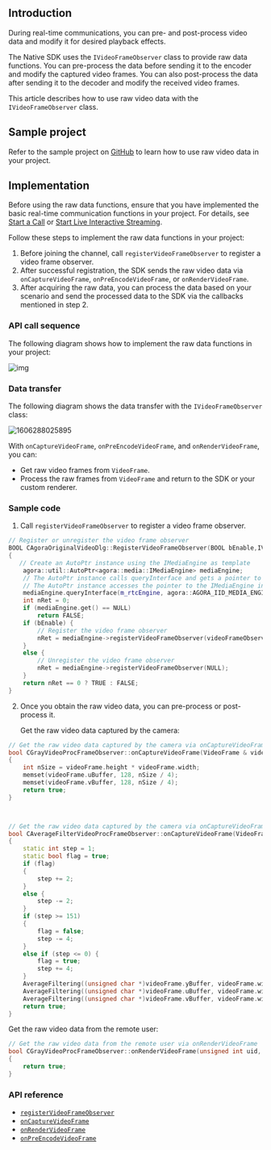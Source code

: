 <PlatformWrapper platform="windows-cpp">

## Introduction

During real-time communications, you can pre- and post-process video data and modify it for desired playback effects.

The Native SDK uses the `IVideoFrameObserver` class to provide raw data functions. You can pre-process the data before sending it to the encoder and modify the captured video frames. You can also post-process the data after sending it to the decoder and modify the received video frames.

This article describes how to use raw video data with the `IVideoFrameObserver` class.

## Sample project

Refer to the sample project on [GitHub](https://github.com/AgoraIO/API-Examples/tree/master/windows/APIExample/APIExample/Advanced/OriginalVideo) to learn how to use raw video data in your project.

## Implementation

Before using the raw data functions, ensure that you have implemented the basic real-time communication functions in your project. For details, see [Start a Call](/3.x/video-calling/quickstart-guide/get-started-sdk) or [Start Live Interactive Streaming](../quickstart-guide/start-video-streaming).

Follow these steps to implement the raw data functions in your project:

1. Before joining the channel, call `registerVideoFrameObserver` to register a video frame observer.
2. After successful registration, the SDK sends the raw video data via `onCaptureVideoFrame`, `onPreEncodeVideoFrame`, or `onRenderVideoFrame`.
3. After acquiring the raw data, you can process the data based on your scenario and send the processed data to the SDK via the callbacks mentioned in step 2.

### API call sequence

The following diagram shows how to implement the raw data functions in your project:

![img](https://web-cdn.agora.io/docs-files/1575873646147)

### Data transfer

The following diagram shows the data transfer with the `IVideoFrameObserver` class:

![1606288025895](https://web-cdn.agora.io/docs-files/1606288025895)

With `onCaptureVideoFrame`, `onPreEncodeVideoFrame`, and `onRenderVideoFrame`, you can:

- Get raw video frames from `VideoFrame`.
- Process the raw frames from `VideoFrame` and return to the SDK or your custom renderer.

### Sample code

1. Call `registerVideoFrameObserver` to register a video frame observer.

```cpp
// Register or unregister the video frame observer
BOOL CAgoraOriginalVideoDlg::RegisterVideoFrameObserver(BOOL bEnable,IVideoFrameObserver * videoFrameObserver)
{
   // Create an AutoPtr instance using the IMediaEngine as template
    agora::util::AutoPtr<agora::media::IMediaEngine> mediaEngine;
    // The AutoPtr instance calls queryInterface and gets a pointer to the IMediaEngine instance via IID.
    // The AutoPtr instance accesses the pointer to the IMediaEngine instance and calls registerVideoFrameObserver via IMediaEngine.
    mediaEngine.queryInterface(m_rtcEngine, agora::AGORA_IID_MEDIA_ENGINE);
    int nRet = 0;
    if (mediaEngine.get() == NULL)
        return FALSE;
    if (bEnable) {
        // Register the video frame observer
        nRet = mediaEngine->registerVideoFrameObserver(videoFrameObserver);
    }
    else {
        // Unregister the video frame observer
        nRet = mediaEngine->registerVideoFrameObserver(NULL);
    }
    return nRet == 0 ? TRUE : FALSE;
}
```

2. Once you obtain the raw video data, you can pre-process or post-process it.

   Get the raw video data captured by the camera:

```cpp
// Get the raw video data captured by the camera via onCaptureVideoFrame, process the data with a grayscale filter, and return the data to the SDK
bool CGrayVideoProcFrameObserver::onCaptureVideoFrame(VideoFrame & videoFrame)
{
    int nSize = videoFrame.height * videoFrame.width;
    memset(videoFrame.uBuffer, 128, nSize / 4);
    memset(videoFrame.vBuffer, 128, nSize / 4);
    return true;
}



// Get the raw video data captured by the camera via onCaptureVideoFrame and process with an average filter, and return the data to the SDK
bool CAverageFilterVideoProcFrameObserver::onCaptureVideoFrame(VideoFrame & videoFrame)
{
    static int step = 1;
    static bool flag = true;
    if (flag)
    {
        step += 2;
    }
    else {
        step -= 2;
    }
    if (step >= 151)
    {
        flag = false;
        step -= 4;
    }
    else if (step <= 0) {
        flag = true;
        step += 4;
    }
    AverageFiltering((unsigned char *)videoFrame.yBuffer, videoFrame.width, videoFrame.height, step);
    AverageFiltering((unsigned char *)videoFrame.uBuffer, videoFrame.width / 2, videoFrame.height / 2, step);
    AverageFiltering((unsigned char *)videoFrame.vBuffer, videoFrame.width / 2, videoFrame.height / 2, step);
    return true;
}
```


   Get the raw video data from the remote user:

```cpp
// Get the raw video data from the remote user via onRenderVideoFrame
bool CGrayVideoProcFrameObserver::onRenderVideoFrame(unsigned int uid, VideoFrame & videoFrame)
{
    return true;
}

```

### API reference

- [`registerVideoFrameObserver`](https://docs.agora.io/en/Interactive%20Broadcast/API%20Reference/cpp/classagora_1_1media_1_1_i_media_engine.html#a5eee4dfd1fd46e4a865feba163f3c5de)
- [`onCaptureVideoFrame`](https://docs.agora.io/en/Interactive%20Broadcast/API%20Reference/cpp/classagora_1_1media_1_1_i_video_frame_observer.html#a915c673aec879dcc2b08246bb2fcf49a)
- [`onRenderVideoFrame`](https://docs.agora.io/en/Interactive%20Broadcast/API%20Reference/cpp/classagora_1_1media_1_1_i_video_frame_observer.html#a966ed2459b6887c52112af638bc27c14)
- [`onPreEncodeVideoFrame`](https://docs.agora.io/en/Interactive%20Broadcast/API%20Reference/cpp/classagora_1_1media_1_1_i_video_frame_observer.html#a2be41cdde19fcc0f365d4eb14a963e1c)

</PlatformWrapper>